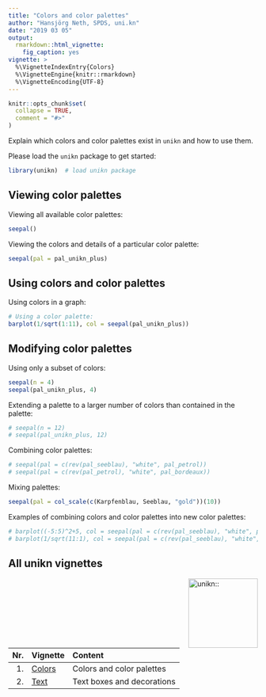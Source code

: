 ```yaml
---
title: "Colors and color palettes"
author: "Hansjörg Neth, SPDS, uni.kn"
date: "2019 03 05"
output: 
  rmarkdown::html_vignette: 
    fig_caption: yes
vignette: > 
  %\VignetteIndexEntry{Colors}
  %\VignetteEngine{knitr::rmarkdown}
  %\VignetteEncoding{UTF-8}
---
```


```r
knitr::opts_chunk$set(
  collapse = TRUE,
  comment = "#>"
)
```

Explain which colors and color palettes exist in `unikn` and how to use them.

Please load the `unikn` package to get started: 

```r
library(unikn)  # load unikn package
```


## Viewing color palettes

Viewing all available color palettes:

```r
seepal()
```

Viewing the colors and details of a particular color palette:

```r
seepal(pal = pal_unikn_plus)
```

## Using colors and color palettes

Using colors in a graph:

```r
# Using a color palette:
barplot(1/sqrt(1:11), col = seepal(pal_unikn_plus))
```





## Modifying color palettes

Using only a subset of colors:

```r
seepal(n = 4)
seepal(pal_unikn_plus, 4)
```

Extending a palette to a larger number of colors than contained in the palette:

```r
# seepal(n = 12)
# seepal(pal_unikn_plus, 12)
```

Combining color palettes: 

```r
# seepal(pal = c(rev(pal_seeblau), "white", pal_petrol))
# seepal(pal = c(rev(pal_petrol), "white", pal_bordeaux))
```

Mixing palettes:

```r
seepal(pal = col_scale(c(Karpfenblau, Seeblau, "gold"))(10))
```

Examples of combining colors and color palettes into new color palettes:

```r
# barplot((-5:5)^2+5, col = seepal(pal = c(rev(pal_seeblau), "white", pal_pinky)))
# barplot(1/sqrt(11:1), col = seepal(pal = c(rev(pal_seeblau), "white", pal_seegruen)))
```

## All unikn vignettes

<!-- unikn pkg logo and link: -->
<a href = "https://github.com/hneth/unikn/">
<img src = "../inst/pix/unikn.png" alt = "unikn::" align = "right" width = "140px" style = "width: 140px; float: right; border:0;"/>
</a>

<!-- Index of vignettes: -->

| Nr.  | Vignette | Content    |        
| ---: |:---------|:-----------|
| 1. | [Colors](colors.html) | Colors and color palettes | 
| 2. | [Text](text.html)     | Text boxes and decorations | 

<!-- eof. -->
